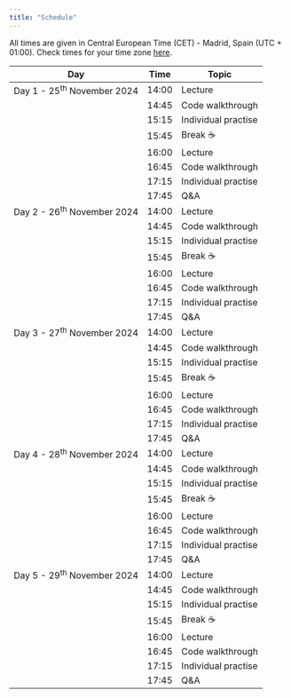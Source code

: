 ```yaml
---
title: "Schedule"
---
```


All times are given in Central European Time (CET) - Madrid, Spain (UTC + 01:00). Check times for your time zone [here](https://www.timeanddate.com/worldclock/converter.html).

| **Day**                      | **Time** | **Topic**           |
|------------------------------|----------|---------------------|
| Day 1 - 25^th^ November 2024 | 14:00    | Lecture             |
|                              | 14:45    | Code walkthrough    |
|                              | 15:15    | Individual practise |
|                              | 15:45    | Break ☕            |
|                              | 16:00    | Lecture             |
|                              | 16:45    | Code walkthrough    |
|                              | 17:15    | Individual practise |
|                              | 17:45    | Q&A                 |
| Day 2 - 26^th^ November 2024 | 14:00    | Lecture             |
|                              | 14:45    | Code walkthrough    |
|                              | 15:15    | Individual practise |
|                              | 15:45    | Break ☕            |
|                              | 16:00    | Lecture             |
|                              | 16:45    | Code walkthrough    |
|                              | 17:15    | Individual practise |
|                              | 17:45    | Q&A                 |
| Day 3 - 27^th^ November 2024 | 14:00    | Lecture             |
|                              | 14:45    | Code walkthrough    |
|                              | 15:15    | Individual practise |
|                              | 15:45    | Break ☕            |
|                              | 16:00    | Lecture             |
|                              | 16:45    | Code walkthrough    |
|                              | 17:15    | Individual practise |
|                              | 17:45    | Q&A                 |
| Day 4 - 28^th^ November 2024 | 14:00    | Lecture             |
|                              | 14:45    | Code walkthrough    |
|                              | 15:15    | Individual practise |
|                              | 15:45    | Break ☕            |
|                              | 16:00    | Lecture             |
|                              | 16:45    | Code walkthrough    |
|                              | 17:15    | Individual practise |
|                              | 17:45    | Q&A                 |
| Day 5 - 29^th^ November 2024 | 14:00    | Lecture             |
|                              | 14:45    | Code walkthrough    |
|                              | 15:15    | Individual practise |
|                              | 15:45    | Break ☕            |
|                              | 16:00    | Lecture             |
|                              | 16:45    | Code walkthrough    |
|                              | 17:15    | Individual practise |
|                              | 17:45    | Q&A                 |

